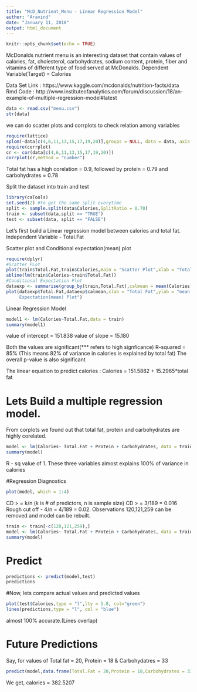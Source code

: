 ```yaml
---
title: "McD_Nutrient_Menu - Linear Regression Model"
author: "Aravind"
date: "January 11, 2018"
output: html_document
---
```


```r
knitr::opts_chunk$set(echo = TRUE)
```

McDonalds nutrient menu is an interesting dataset that contain values of calories, fat,  cholesterol, carbohydrates, sodium content, protein, fiber and vitamins of different type of food served at McDonalds.
	 Dependent Variable(Target) = Calories
	 
Data Set Link : https://www.kaggle.com/mcdonalds/nutrition-facts/data
Rmd Code : http://www.instituteofanalytics.com/forum/discussion/18/an-example-of-multiple-regression-model#latest
	 
```r
data <- read.csv("menu.csv")
str(data)
```


we can do scatter plots and corrplots to check relation among variables
```r
require(lattice)
splom(~data[c(4,6,11,13,15,17,19,20)],groups = NULL, data = data, axis.line.tck = 0, axis.text.alpha = 0)
require(corrplot)
cr <- cor(data[c(4,6,11,13,15,17,19,20)])
corrplot(cr,method = "number")
```

Total fat has a high corelation = 0.9, followed by protein = 0.79 and carbohydrates = 0.78

Split the dataset into train and test
```r
library(caTools)
set.seed(2) #to get the same split everytime
split <- sample.split(data$Calories,SplitRatio = 0.70)
train <- subset(data,split == "TRUE")
test <- subset(data, split == "FALSE")
```

Let's first build a Linear regression model between calories and total fat.
Independent Variable - Total.Fat

Scatter plot and Conditional expectation(mean) plot
```r
require(dplyr)
#Scatter PLot
plot(train$Total.Fat,train$Calories,main = "Scatter Plot",xlab = "Total Fat", ylab = "Calories")
abline(lm(train$Calories~train$Total.Fat))
#Conditional Expectation Plot
dataexp <- summarise(group_by(train,Total.Fat),calmean = mean(Calories))
plot(dataexp$Total.Fat,dataexp$calmean,xlab = "Total Fat",ylab = "mean - calories",main = "Conditional 
     Expectation(mean) Plot")
```

Linear Regression Model
```r
model1 <- lm(Calories~Total.Fat,data = train)
summary(model1)
```


value of intercept = 151.838
value of slope = 15.180

Both the values are significant(*** refers to high signficance)
R-squared = 85% (This means 82% of variance in calories is explained by total fat)
The overall p-value is also significant

The linear equation to predict calories : Calories = 151.5882 + 15.2965*total fat



# Lets Build a multiple regression model.

From corplots we found out that total fat, protein and carbohydrates are highly corelated.

```r
model <- lm(Calories~ Total.Fat + Protein + Carbohydrates, data = train)
summary(model)
```

R - sq value of 1. These three variables almost explains 100% of variance in calories

#Regression Diagnostics
```r
plot(model, which = 1:4)
```

CD > = k/n (k is # of predictors, n is sample size)
CD > = 3/189 = 0.016
Rough cut off - 4/n = 4/189 = 0.02.
Observations 120,121,259 can be removed and model can be rebuilt.

```r
train <- train[-c(120,121,259),]
model <- lm(Calories~ Total.Fat + Protein + Carbohydrates, data = train)
summary(model)
```

# Predict
```r
predictions <- predict(model,test)
predictions
```
#Now, lets compare actual values and predicted values
```r
plot(test$Calories,type = "l",lty = 1.8, col="green")
lines(predictions,type = "l", col = "blue")
```

almost 100% accurate.(Lines overlap)

# Future Predictions
Say, for values of Total fat = 20, Protein = 18 & Carbohydatres = 33
```r
predict(model,data.frame(Total.Fat = 20,Protein = 18,Carbohydrates = 33))
```
We get, calories = 382.5207



